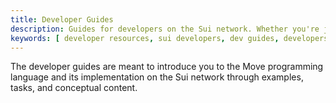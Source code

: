 ```yaml
---
title: Developer Guides
description: Guides for developers on the Sui network. Whether you're just learning how to create smart contracts or are a Move expert, these guides help to fast-track your Sui development. 
keywords: [ developer resources, sui developers, dev guides, developers, dev resources, get started, first dApp, beginner dApp ]
---
```


The developer guides are meant to introduce you to the Move programming language and its implementation on the Sui network through examples, tasks, and conceptual content.  

<Cards>
<Card title="Get Started" href="/guides/developer/getting-started">
</Card>
<Card title="Your First dApp" href="/guides/developer/first-app">
</Card>
<Card title="Sui 101" href="/guides/developer/sui-101">
</Card>
<Card title="Coins, tokens, and NFTs" href="/guides/developer/coin">
</Card>
<Card title="Cryptography" href="/guides/developer/cryptography">
</Card>
<Card title="Advanced Topics" href="/guides/developer/advanced">
</Card>
<Card title="App Examples" href="/guides/developer/app-examples">
</Card>
<Card title="Sui Developer Cheat Sheet" href="/guides/developer/dev-cheat-sheet">
</Card>
<Card title="References" href="/references">
</Card>
</Cards>